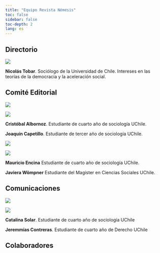 ```yaml
---
title: "Equipo Revista Némesis"
toc: false
sidebar: false
toc-depth: 2
lang: es
---
```


## Directorio

::: {layout="[40,60]" layout-valign="center"}
![](images/nicolas_tobar.png)

**Nicolás Tobar**. Sociólogo de la Universidad de Chile. Intereses en las teorías de la democracia y la aceleración social.
:::

## Comité Editorial

::: {layout-ncol="2" layout-halign="center"}
![](images/cristobal_albornoz.png)

![](images/anonymous_dalle.png)

**Cristóbal Albornoz**. Estudiante de cuarto año de sociología UChile.

**Joaquín Capetillo**. Estudiante de tercer año de sociología UChile.

![](images/mauricio_enc.png)

![](images/anonymous_dalle.png)

**Mauricio Encina** Estudiante de cuarto año de sociología UChile.

**Javiera Wömpner** Estudiante del Magíster en Ciencias Sociales UChile.
:::

## Comunicaciones

::: {layout-ncol="2"}
![](images/cata_solar.png)

![](images/jeremmias.png)

**Catalina Solar**. Estudiante de cuarto año de sociología UChile

**Jeremmías Contreras**. Estudiante de cuarto año de Derecho UChile
:::

## Colaboradores
